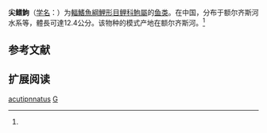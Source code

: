 {{Speciesbox
| name = 尖鳍鮈
| status = NE
| status_system = IUCN3.1
| image = 
| genus = Gobio
| species = acutipnnatus
| authority = Men'schikov, 1939<ref name='id6109'>{{cite web| url =http://www.bioinfo.cn/db05/BjdwSpecies.php?action=view&id=6109| title =尖鳍鮈| work =中国动物物种编目数据库| publisher =中国科学院微生物研究所| author =中国科学院动物研究所| accessdate =2009-04-11| deadurl =yes| archiveurl =https://web.archive.org/web/20160305045652/http://www.bioinfo.cn/db05/BjdwSpecies.php?action=view&id=6109| archivedate =2016-03-05}}</ref>
| synonyms = *''Gobio gobio acutipinnatus''<br /><small>Men'shikov, 1939</small>
}}

'''尖鳍鮈'''（[[学名|学名]]：{{lang|la|''Gobio acutipnnatus''}}）为[[輻鰭魚綱|輻鰭魚綱]][[鯉形目|鯉形目]][[鲤科|鲤科]][[鮈屬|鮈屬]]的[[鱼类|鱼类]]。在中国，分布于额尔齐斯河水系等，體長可達12.4公分。该物种的模式产地在额尔齐斯河。<ref name='id6109'/>

== 参考文献 ==
{{reflist}}

== 扩展阅读 ==
{{refbegin}}
{{wikispecies-inline|Gobio acutipnnatus|尖鳍鮈}}
{{refend}}
{{Taxonbar|from=Q6421553}}

[[Category:鮈屬|acutipnnatus]]
[[Category:1939年描述的魚類|G]]


{{鯉形目小作品}}